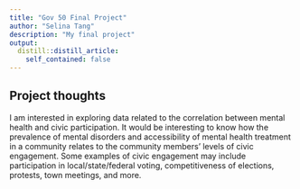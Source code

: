 ```yaml
---
title: "Gov 50 Final Project"
author: "Selina Tang"
description: "My final project"
output:
  distill::distill_article:
    self_contained: false
---
```




## Project thoughts

I am interested in exploring data related to the correlation between mental health and civic participation. It would be interesting to know how the prevalence of mental disorders and accessibility of mental health treatment in a community relates to the community members' levels of civic engagement. Some examples of civic engagement may include participation in local/state/federal voting, competitiveness of elections, protests, town meetings, and more. 